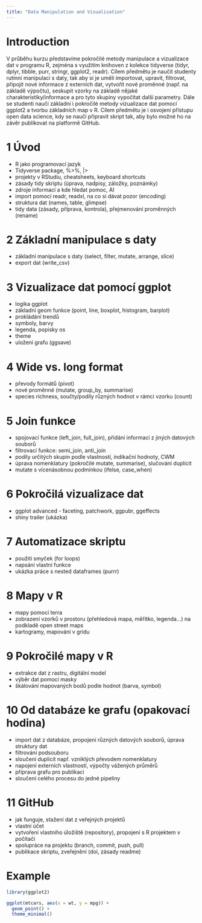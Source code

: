 ```yaml
---
title: "Data Manipulation and Visualisation"
---
```

# Introduction

V průběhu kurzu představíme pokročilé metody manipulace a vizualizace dat v programu R, zejména s využitím knihoven z kolekce tidyverse (tidyr, dplyr, tibble, purr, stringr, ggplot2, readr). Cílem předmětu je naučit studenty rutinní manipulaci s daty, tak aby si je uměli importovat, upravit, filtrovat, připojit nové informace z externích dat, vytvořit nové proměnné (např. na základě výpočtu), seskupit vzorky na základě nějaké charakteristiky/informace a pro tyto skupiny vypočítat další parametry. Dále se studenti naučí základní i pokročilé metody vizualizace dat pomocí ggplot2 a tvorbu základních map v R. Cílem předmětu je i osvojení přístupu open data science, kdy se naučí připravit skript tak, aby bylo možné ho na závěr publikovat na platformě GitHub. 

# 1 Úvod
- R jako programovací jazyk
- Tidyverse package, %>%, |>
- projekty v RStudiu, cheatsheets, keyboard shortcuts  
- zásady tidy skriptu (úprava, nadpisy, záložky, poznámky)
- zdroje informací a kde hledat pomoc, AI
- import pomocí readr, readxl, na co si dávat pozor (encoding)
- struktura dat (names, table, glimpse)
- tidy data (zásady, příprava, kontrola), přejmenování proměnných (rename)

# 2 Základní manipulace s daty
- základní manipulace s daty (select, filter, mutate, arrange, slice)
- export dat (write_csv)

# 3 Vizualizace dat pomocí ggplot
- logika ggplot
- základní geom funkce (point, line, boxplot, histogram, barplot)
- prokládání trendů 
- symboly, barvy
- legenda, popisky os
- theme
- uložení grafu (ggsave)

# 4  Wide vs. long format
- převody formátů (pivot)
- nové proměnné (mutate, group_by, summarise)
- species richness, součty/podíly různých hodnot v rámci vzorku (count)
 
# 5 Join funkce
- spojovací funkce (left_join, full_join), přidání informací z jiných datových souborů
- filtrovací funkce: semi_join, anti_join
- podíly určitých skupin podle vlastností, indikační hodnoty, CWM 
- úprava nomenklatury (pokročilé mutate, summarise), slučování duplicit
- mutate s vícenásobnou podmínkou (ifelse, case_when)

# 6 Pokročilá vizualizace dat 
- ggplot advanced - faceting, patchwork, ggpubr, ggeffects
- shiny trailer (ukázka)

# 7 Automatizace skriptu
- použití smyček (for loops)
- napsání vlastní funkce
- ukázka práce s nested dataframes (purrr)

# 8 Mapy v R 
- mapy pomocí terra
- zobrazení vzorků v prostoru (přehledová mapa, měřítko, legenda…) na podkladě open street maps
- kartogramy, mapování v gridu

# 9 Pokročilé mapy v R 
- extrakce dat z rastru, digitální model
- výběr dat pomocí masky
- škálování mapovaných bodů podle hodnot (barva, symbol)

# 10 Od databáze ke grafu (opakovací hodina)
- import dat z databáze, propojení různých datových souborů, úprava struktury dat
- filtrování podsouboru
- sloučení duplicit např. vzniklých převodem nomenklatury
- napojení externích vlastností, výpočty vážených průměrů 
- příprava grafu pro publikaci
- sloučení celého procesu do jedné pipeliny 

# 11 GitHub
- jak funguje, stažení dat z veřejných projektů
- vlastní účet
- vytvoření vlastního úložiště (repository), propojení s R projektem v počítači
- spolupráce na projektu (branch, commit, push, pull) 
- publikace skriptu, zveřejnění (doi, zásady readme)

# Example

```r
library(ggplot2)

ggplot(mtcars, aes(x = wt, y = mpg)) +
  geom_point() +
  theme_minimal()
```